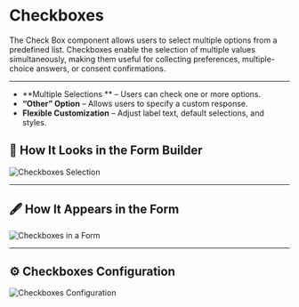 # Checkboxes

The Check Box component allows users to select multiple options from a predefined list. Checkboxes enable the selection of multiple values simultaneously, making them useful for collecting preferences, multiple-choice answers, or consent confirmations.

---

- **Multiple Selections ** – Users can check one or more options.
- **“Other” Option** – Allows users to specify a custom response.
- **Flexible Customization** – Adjust label text, default selections, and styles.

## 📌 How It Looks in the Form Builder

![Checkboxes Selection](/images/checkboxes1.png)

---

## 🖋 How It Appears in the Form

![Checkboxes in a Form](/images/checkboxes2.png)

---

## ⚙️ Checkboxes Configuration

![Checkboxes Configuration](/images/checkboxes3.png)
